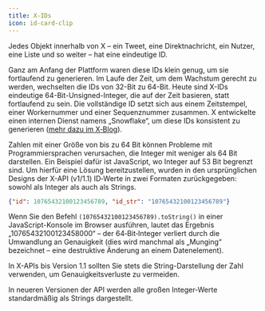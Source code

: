 ```yaml
---
title: X-IDs
icon: id-card-clip
---
```


Jedes Objekt innerhalb von X – ein Tweet, eine Direktnachricht, ein Nutzer, eine Liste und so weiter – hat eine eindeutige ID.

Ganz am Anfang der Plattform waren diese IDs klein genug, um sie fortlaufend zu generieren. Im Laufe der Zeit, um dem Wachstum gerecht zu werden, wechselten die IDs von 32-Bit zu 64-Bit. Heute sind X-IDs eindeutige 64-Bit-Unsigned-Integer, die auf der Zeit basieren, statt fortlaufend zu sein. Die vollständige ID setzt sich aus einem Zeitstempel, einer Workernummer und einer Sequenznummer zusammen. X entwickelte einen internen Dienst namens „Snowflake“, um diese IDs konsistent zu generieren ([mehr dazu im X‑Blog](https://blog.x.com/engineering/en_us/a/2010/announcing-snowflake.html)).

Zahlen mit einer Größe von bis zu 64 Bit können Probleme mit Programmiersprachen verursachen, die Integer mit weniger als 64 Bit darstellen. Ein Beispiel dafür ist JavaScript, wo Integer auf 53 Bit begrenzt sind. Um hierfür eine Lösung bereitzustellen, wurden in den ursprünglichen Designs der X-API (v1/1.1) ID‑Werte in zwei Formaten zurückgegeben: sowohl als Integer als auch als Strings.

```json
{"id": 10765432100123456789, "id_str": "10765432100123456789"}
```

Wenn Sie den Befehl `(10765432100123456789).toString()` in einer JavaScript-Konsole im Browser ausführen, lautet das Ergebnis „10765432100123458000“ – der 64‑Bit‑Integer verliert durch die Umwandlung an Genauigkeit (dies wird manchmal als „Munging“ bezeichnet – eine destruktive Änderung an einem Datenelement).

In X-APIs bis Version 1.1 sollten Sie stets die String-Darstellung der Zahl verwenden, um Genauigkeitsverluste zu vermeiden.

In neueren Versionen der API werden alle großen Integer‑Werte standardmäßig als Strings dargestellt.